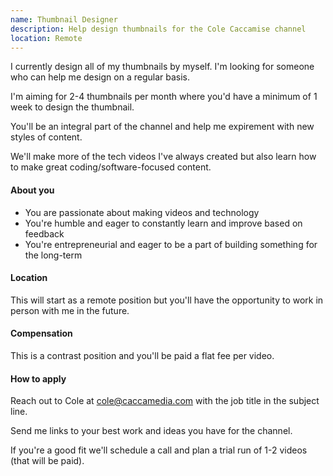 ```yaml
---
name: Thumbnail Designer
description: Help design thumbnails for the Cole Caccamise channel
location: Remote
---
```


I currently design all of my thumbnails by myself. I'm looking for someone who can help me design on a regular basis.

I'm aiming for 2-4 thumbnails per month where you'd have a minimum of 1 week to design the thumbnail.

You'll be an integral part of the channel and help me expirement with new styles of content.

We'll make more of the tech videos I've always created but also learn how to make great coding/software-focused content.

#### About you

- You are passionate about making videos and technology
- You're humble and eager to constantly learn and improve based on feedback
- You're entrepreneurial and eager to be a part of building something for the long-term

#### Location

This will start as a remote position but you'll have the opportunity to work in person with me in the future.

#### Compensation

This is a contrast position and you'll be paid a flat fee per video.

#### How to apply

Reach out to Cole at [cole@caccamedia.com](mailto:cole@caccamedia.com) with the job title in the subject line.

Send me links to your best work and ideas you have for the channel.

If you're a good fit we'll schedule a call and plan a trial run of 1-2 videos (that will be paid).
